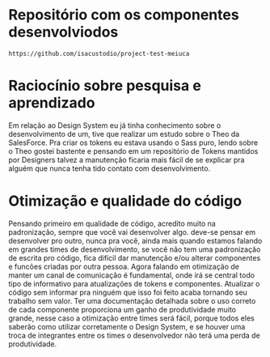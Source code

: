 
<Meta title="Design System|Introduction" />

# Repositório com os componentes desenvolviodos

    https://github.com/isacustodio/project-test-meiuca

# Raciocínio sobre pesquisa e aprendizado
Em relação ao Design System eu já tinha conhecimento sobre o desenvolvimento de um, 
tive que realizar um estudo sobre o Theo da SalesForce.
Pra criar os tokens eu estava usando o Sass puro, lendo sobre o Theo gostei bastente e 
pensando em um repositório de Tokens mantidos por Designers talvez a manutenção ficaria mais 
fácil de se explicar pra alguém que nunca tenha tido contato com desenvolvimento.

# Otimização e qualidade do código
Pensando primeiro em qualidade de código, acredito muito na padronização, sempre que você vai desenvolver algo.
deve-se pensar em desenvolver pro outro, nunca pra você, ainda mais quando estamos falando em grandes times de 
desenvolvimento, se você não tem uma padronização de escrita pro código, fica difícil dar manutenção e/ou 
alterar componentes e funcões criadas por outra pessoa.
Agora falando em otimização de manter um canal de comunicação é fundamental, onde irá se central todo tipo de 
informativo para atualizações de tokens e componentes. Atualizar o código sem informar pra ninguém que isso foi
feito acaba tornando seu trabalho sem valor.
Ter uma documentação detalhada sobre o uso correto de cada componente proporciona um ganho de produtividade muito
grande, nesse caso a otimização entre times será fácil, porque todos eles saberão como utilizar corretamente o
Design System, e se houver uma troca de integrantes entre os times o desenvolvedor não terá uma perda de produtividade.


